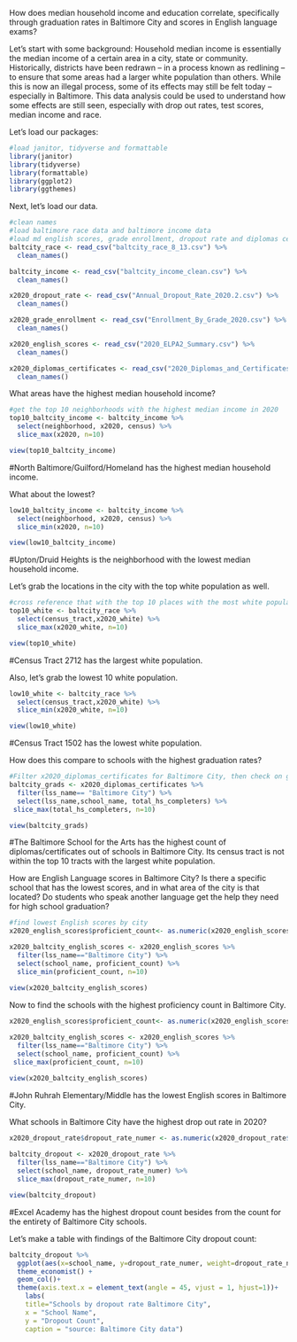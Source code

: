 How does median household income and education correlate, specifically through graduation rates in Baltimore City and scores in English language exams?

Let's start with some background:
Household median income is essentially the median income of a certain area in a city, state or community. Historically, districts have been redrawn -- in a process known as redlining -- to ensure that some areas had a larger white population than others. While this is now an illegal process, some of its effects may still be felt today -- especially in Baltimore. This data analysis could be used to understand how some effects are still seen, especially with drop out rates, test scores, median income and race.  

Let's load our packages:

```r
#load janitor, tidyverse and formattable
library(janitor)
library(tidyverse)
library(formattable)
library(ggplot2)
library(ggthemes)
```
Next, let's load our data. 
```r
#clean names
#load baltimore race data and baltimore income data
#load md english scores, grade enrollment, dropout rate and diplomas certificates
baltcity_race <- read_csv("baltcity_race_8_13.csv") %>% 
  clean_names()

baltcity_income <- read_csv("baltcity_income_clean.csv") %>% 
  clean_names()

x2020_dropout_rate <- read_csv("Annual_Dropout_Rate_2020.2.csv") %>% 
  clean_names()

x2020_grade_enrollment <- read_csv("Enrollment_By_Grade_2020.csv") %>% 
  clean_names()

x2020_english_scores <- read_csv("2020_ELPA2_Summary.csv") %>% 
  clean_names()

x2020_diplomas_certificates <- read_csv("2020_Diplomas_and_Certificates.csv") %>% 
  clean_names()
```

What areas have the highest median household income?
```r
#get the top 10 neighborhoods with the highest median income in 2020
top10_baltcity_income <- baltcity_income %>% 
  select(neighborhood, x2020, census) %>% 
  slice_max(x2020, n=10)

view(top10_baltcity_income)
```
#North Baltimore/Guilford/Homeland has the highest median household income. 


What about the lowest?
```r
low10_baltcity_income <- baltcity_income %>% 
  select(neighborhood, x2020, census) %>% 
  slice_min(x2020, n=10)

view(low10_baltcity_income)
```
#Upton/Druid Heights is the neighborhood with the lowest median household income. 

Let's grab the locations in the city with the top white population as well.
```r
#cross reference that with the top 10 places with the most white population
top10_white <- baltcity_race %>% 
  select(census_tract,x2020_white) %>% 
  slice_max(x2020_white, n=10)

view(top10_white)
```
#Census Tract 2712 has the largest white population. 

Also, let's grab the lowest 10 white population.
```r
low10_white <- baltcity_race %>% 
  select(census_tract,x2020_white) %>% 
  slice_min(x2020_white, n=10)

view(low10_white)
```
#Census Tract 1502 has the lowest white population.

How does this compare to schools with the highest graduation rates?
```r
#Filter x2020_diplomas_certificates for Baltimore City, then check on geoids of the schools with the highest graduation rates
baltcity_grads <- x2020_diplomas_certificates %>% 
  filter(lss_name== "Baltimore City") %>% 
  select(lss_name,school_name, total_hs_completers) %>% 
 slice_max(total_hs_completers, n=10)

view(baltcity_grads)

```
#The Baltimore School for the Arts has the highest count of diplomas/certificates out of schools in Baltimore City. Its census tract is not within the top 10 tracts with the largest white population.

How are English Language scores in Baltimore City? Is there a specific school that has the lowest scores, and in what area of the city is that located? Do students who speak another language get the help they need for high school graduation? 

```r
#find lowest English scores by city
x2020_english_scores$proficient_count<- as.numeric(x2020_english_scores$proficient_count)

x2020_baltcity_english_scores <- x2020_english_scores %>% 
  filter(lss_name=="Baltimore City") %>% 
  select(school_name, proficient_count) %>% 
  slice_min(proficient_count, n=10)

view(x2020_baltcity_english_scores)
```

Now to find the schools with the highest proficiency count in Baltimore City.
```r
x2020_english_scores$proficient_count<- as.numeric(x2020_english_scores$proficient_count)
  
x2020_baltcity_english_scores <- x2020_english_scores %>% 
  filter(lss_name=="Baltimore City") %>% 
  select(school_name, proficient_count) %>% 
 slice_max(proficient_count, n=10)

view(x2020_baltcity_english_scores)
```
#John Ruhrah Elementary/Middle has the lowest English scores in Baltimore City. 

What schools in Baltimore City have the highest drop out rate in 2020?
```r
x2020_dropout_rate$dropout_rate_numer <- as.numeric(x2020_dropout_rate$dropout_rate_numer)
  
baltcity_dropout <- x2020_dropout_rate %>% 
  filter(lss_name=="Baltimore City") %>% 
  select(school_name, dropout_rate_numer) %>% 
  slice_max(dropout_rate_numer, n=10)

view(baltcity_dropout)
```
#Excel Academy has the highest dropout count besides from the count for the entirety of Baltimore City schools. 

Let's make a table with findings of the Baltimore City dropout count:
```r
baltcity_dropout %>% 
  ggplot(aes(x=school_name, y=dropout_rate_numer, weight=dropout_rate_numer)) +
  theme_economist() +
  geom_col()+
  theme(axis.text.x = element_text(angle = 45, vjust = 1, hjust=1))+
    labs(
    title="Schools by dropout rate Baltimore City",
    x = "School Name",
    y = "Dropout Count",
    caption = "source: Baltimore City data")
  
```

